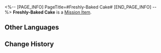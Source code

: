 <%-- [PAGE_INFO]
PageTitle=#Freshly-Baked Cake#
[END_PAGE_INFO] --%>
{{Item Infobox
|id          = 140405
|image       = Item Freshly-Baked Cake.png
|type        = Mission Item
|invCategory = 
|rarity      = 3
|effect      = 
|description = Fresh and tasty cake. Probably dropped by some unfortunate researcher.
}}
'''Freshly-Baked Cake''' is a [[Mission Item]].

==Other Languages==
{{Other Languages
|en   = Freshly-Baked Cake
|zhs  = 香喷喷的糕点
|zht  = 香噴噴的糕點
|ja   = 香ばしいお菓子
|ko   = 향긋한 디저트
|es   = Pastelito recién horneado
|fr   = Gâteau fraîchement sorti du four
|ru   = Ароматный десерт
|th   = เค้กหอมกรุ่น
|vi   = Bánh Thơm Lừng
|de   = Lecker duftender Kuchen
|id   = Kue Baru Panggang
|pt   = Bolo Recém-Assado
}}

==Change History==
{{Change History|1.6}}